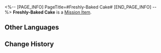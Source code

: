 <%-- [PAGE_INFO]
PageTitle=#Freshly-Baked Cake#
[END_PAGE_INFO] --%>
{{Item Infobox
|id          = 140405
|image       = Item Freshly-Baked Cake.png
|type        = Mission Item
|invCategory = 
|rarity      = 3
|effect      = 
|description = Fresh and tasty cake. Probably dropped by some unfortunate researcher.
}}
'''Freshly-Baked Cake''' is a [[Mission Item]].

==Other Languages==
{{Other Languages
|en   = Freshly-Baked Cake
|zhs  = 香喷喷的糕点
|zht  = 香噴噴的糕點
|ja   = 香ばしいお菓子
|ko   = 향긋한 디저트
|es   = Pastelito recién horneado
|fr   = Gâteau fraîchement sorti du four
|ru   = Ароматный десерт
|th   = เค้กหอมกรุ่น
|vi   = Bánh Thơm Lừng
|de   = Lecker duftender Kuchen
|id   = Kue Baru Panggang
|pt   = Bolo Recém-Assado
}}

==Change History==
{{Change History|1.6}}